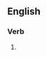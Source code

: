 ==English==

===Verb===
{{head|en|present participle}}

# {{present participle of|obsolete|lang=en|nocat=1}}